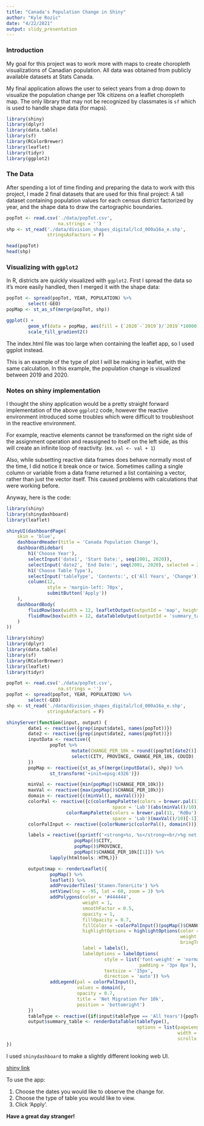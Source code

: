 ```yaml
---
title: "Canada's Population Change in Shiny"
author: "Kyle Rozic"
date: "4/22/2021"
output: slidy_presentation
---
```


### Introduction

My goal for this project was to work more with maps to create choropleth visualizations of Canadian population. All data was obtained from publicly available datasets at Stats Canada.

My final application allows the user to select years from a drop down to visualize the population change per 10k citizens on a leaflet choropleth map. The only library that may not be recognized by classmates is `sf` which is used to handle shape data (for maps).

```r
library(shiny)
library(dplyr)
library(data.table)
library(sf)
library(RColorBrewer)
library(leaflet)
library(tidyr)
library(ggplot2)
```

### The Data

After spending a lot of time finding and preparing the data to work with this project, I made 2 final datasets that are used for this final project: A tall dataset containing population values for each census district factorized by year, and the shape data to draw the cartographic boundaries.

```r
popTot <- read.csv('./data/popTot.csv', 
                   na.strings = '')
shp <- st_read('./data/division_shapes_digital/lcd_000a16a_e.shp', 
               stringsAsFactors = F)
```
```r
head(popTot)
head(shp)
```

### Visualizing with `ggplot2`

In R, districts are quickly visualized with `ggplot2`. First I spread the data so it's more easily handled, then I merged it with the shape data:

```r
popTot <- spread(popTot, YEAR, POPULATION) %>%
        select(-GEO)
popMap <- st_as_sf(merge(popTot, shp))

ggplot() + 
        geom_sf(data = popMap, aes(fill = (`2020`-`2019`)/`2019`*10000)) +
        scale_fill_gradient2()
```

The index.html file was too large when containing the leaflet app, so I used ggplot instead. 

This is an example of the type of plot I will be making in leaflet, with the same calculation. In this example, the population change is visualized between 2019 and 2020. 

### Notes on shiny implementation

I thought the shiny application would be a pretty straight forward implementation of the above `ggplot2` code, however the reactive environment introduced some troubles which were difficult to troubleshoot in the reactive environment. 

For example, reactive elements cannot be transformed on the right side of the assignment operation and reassigned to itself on the left side, as this will create an infinite loop of reactivity. (ex. `val <- val + 1`)

Also, while subsetting reactive data frames does behave normally most of the time, I did notice it break once or twice. Sometimes calling a single column or variable from a data frame returned a list containing a vector, rather than just the vector itself. This caused problems with calculations that were working before. 

Anyway, here is the code:

```r
library(shiny)
library(shinydashboard)
library(leaflet)

shinyUI(dashboardPage(
    skin = 'blue',
    dashboardHeader(title = 'Canada Population Change'),
    dashboardSidebar(
        h1('Choose Year'),
        selectInput('date1', 'Start Date:', seq(2001, 2020)),
        selectInput('date2', 'End Date:', seq(2001, 2020), selected = 2002),
        h1('Choose Table Type'),
        selectInput('tableType', 'Contents:', c('All Years', 'Change')),
        column(12, 
               style = 'margin-left: 70px', 
               submitButton('Apply'))
    ),
    dashboardBody(
        fluidRow(box(width = 12, leafletOutput(outputId = 'map', height = 500))),
        fluidRow(box(width = 12, dataTableOutput(outputId = 'summary_table')))
    )
))
```

```r
library(shiny)
library(dplyr)
library(data.table)
library(sf)
library(RColorBrewer)
library(leaflet)
library(tidyr)

popTot <- read.csv('./data/popTot.csv', 
                   na.strings = '')
popTot <- spread(popTot, YEAR, POPULATION) %>%
        select(-GEO)
shp <- st_read('./data/division_shapes_digital/lcd_000a16a_e.shp', 
               stringsAsFactors = F)

shinyServer(function(input, output) {
        date1 <- reactive({grep(input$date1, names(popTot))})
        date2 <- reactive({grep(input$date2, names(popTot))})
        inputData <- reactive({
                popTot %>%
                        mutate(CHANGE_PER_10k = round((popTot[date2()]-popTot[date1()])/popTot[date1()]*10000)) %>%
                        select(CITY, PROVINCE, CHANGE_PER_10k, CDUID)
        })
        popMap <- reactive({st_as_sf(merge(inputData(), shp)) %>%
                st_transform('+init=epsg:4326')})

        minVal <- reactive({min(popMap()$CHANGE_PER_10k)})
        maxVal <- reactive({max(popMap()$CHANGE_PER_10k)})
        domain <- reactive({c(minVal(), maxVal())})
        colorPal <- reactive({c(colorRampPalette(colors = brewer.pal(11, 'RdBu')[c(1:4, 6)],
                                       space = 'Lab')(abs(minVal()/10)),
                      colorRampPalette(colors = brewer.pal(11, 'RdBu')[c(6, 8:11)],
                                       space = 'Lab')(maxVal()/10)[-1])})
        colorPalInput <- reactive({colorNumeric(colorPal(), domain())})

        labels = reactive({sprintf('<strong>%s, %s</strong><br/>%g net migration/10k',
                         popMap()$CITY,
                         popMap()$PROVINCE,
                         popMap()$CHANGE_PER_10k[[1]]) %>%
                lapply(htmltools::HTML)})

        output$map <- renderLeaflet({
                popMap() %>%
                leaflet() %>%
                addProviderTiles('Stamen.TonerLite') %>%
                setView(lng = -95, lat = 60, zoom = 3) %>%
                addPolygons(color = '#444444',
                            weight = 1,
                            smoothFactor = 0.5,
                            opacity = 1,
                            fillOpacity = 0.7,
                            fillColor = ~colorPalInput()(popMap()$CHANGE_PER_10k[[1]]),
                            highlightOptions = highlightOptions(color = 'white',
                                                                weight = 2,
                                                                bringToFront = T),
                            label = labels(),
                            labelOptions = labelOptions(
                                    style = list('font-weight' = 'normal',
                                                 padding = '3px 8px'),
                                    textsize = '15px',
                                    direction = 'auto')) %>%
                addLegend(pal = colorPalInput(),
                          values = domain(),
                          opacity = 0.7,
                          title = 'Net Migration Per 10k',
                          position = 'bottomright')
        })
        tableType <- reactive({if(input$tableType == 'All Years'){popTot} else{inputData()}})
        output$summary_table <- renderDataTable(tableType(), 
                                                options = list(pageLength = 25,
                                                               width = '100%',
                                                               scrollx = T))
})
```

I used `shinydashboard` to make a slightly different looking web UI. 

[shiny link](https://krozic.shinyapps.io/shiny_app/)

To use the app:

1. Choose the dates you would like to observe the change for.
2. Choose the type of table you would like to view.
3. Click 'Apply'.

**Have a great day stranger!**